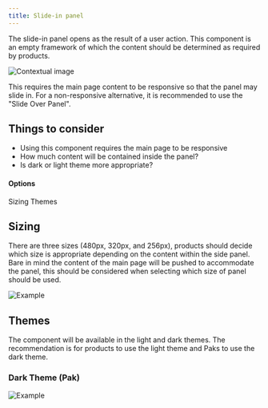 ```yaml
---
title: Slide-in panel
---
```


The slide-in panel opens as the result of a user action. This component is an empty framework of
which the content should be determined as required by products.

![Contextual image](images/1.png)

<InlineNotification>

  This requires the main page content to be responsive so that the panel may slide in. For a non-responsive alternative, it is
  recommended to use the "Slide Over Panel".

</InlineNotification>

## Things to consider
- Using this component requires the main page to be responsive
- How much content will be contained inside the panel?
- Is dark or light theme more appropriate?

#### Options

<AnchorLinks>
  <AnchorLink>Sizing</AnchorLink>
  <AnchorLink>Themes</AnchorLink>
</AnchorLinks>

## Sizing

There are three sizes (480px, 320px, and 256px), products should decide which size is appropriate depending on the content within the
side panel.
Bare in mind the content of the main page will be pushed to accommodate the panel, this should be considered when selecting
which size of panel should be used.

<Row>
  <Column colLg={8}>

![Example](images/2.png)

  </Column>
</Row>

## Themes

The component will be available in the light and dark themes.
The recommendation is for products to use the light theme and Paks to use the
dark theme.

### Dark Theme (Pak)

<Row>
  <Column colLg={8}>

![Example](images/3.png)

  </Column>
</Row>
